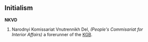 ==Initialism==
'''NKVD'''
# Narodnyi Komissariat Vnutrennikh Del, ''(People's Commisariat for Interior Affairs)'' a forerunner of the [[KGB]].

{{Wikipedia}}